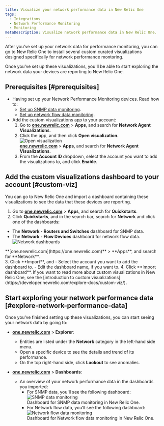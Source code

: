 ```yaml
---
title: Visualize your network performance data in New Relic One
tags:
  - Integrations
  - Network Performance Monitoring
  - Monitoring
metaDescription: Visualize network performance data in New Relic One.
---
```


After you've set up your network data for performance monitoring, you can go to New Relic One to install several custom curated visualizations designed specifically for network performance montoring.

Once you've set up these visualizations, you'll be able to start exploring the network data your devices are reporting to New Relic One.

## Prerequisites [#prerequisites]

- Having set up your Network Performance Monitoring devices. Read how to:
  - [Set up SNMP data monitoring](/docs/network-performance-monitoring/setup-performance-monitoring/snmp-performance-monitoring).
  - [Set up network flow data monitoring](/docs/network-performance-monitoring/setup-performance-monitoring/network-flow-monitoring).
- Add the custom visualizations app to your account:
    1. Go to **[one.newrelic.com](https://one.newrelic.com)** > **Apps**, and search for **Network Agent Visualizations**.
    2. Click the app, and then click **Open visualization**.
      ![Open visualization](./img/open_viz.png "Open visualization")
      <figcaption>
      **[one.newrelic.com](https://one.newrelic.com)** > **Apps**, and search for **Network Agent Visualizations**.
      </figcaption>
    3. From the **Account ID** dropdown, select the account you want to add the visualizations to, and click **Enable**.

## Add the custom visualizations dashboard to your account [#custom-viz]

You can go to New Relic One and import a dashboard containing these visualizations to see the data that these devices are reporting.

1. Go to **[one.newrelic.com](https://one.newrelic.com)** > **Apps**, and search for **Quickstarts**.
2. Click **Quickstarts**, and in the search bar, search for **Network** and click one of the dashboards:
  - The **Network - Routers and Switches** dashboard for SNMP data.
  - The **Network - Flow Devices** dashboard for network flow data.
  ![Network dashboards](./img/quickstarts_network.png "Quickstarts Network search")
  <figcaption>
  **[one.newrelic.com](https://one.newrelic.com)** > **Apps**, and search for **Network**.
  </figcaption>
3. Click **Import**, and
  - Select the account you want to add the dashboard to.
  - Edit the dashboard name, if you want to.
4. Click **Import dashboard**.

<Callout variant="tip">
If you want to read more about custom visualizations in New Relic One, see the [introduction to custom visualizations](https://developer.newrelic.com/explore-docs/custom-viz/).
</Callout>

## Start exploring your network performance data [#explore-network-performance-data]

Once you've finished setting up these visualizations, you can start seeing your network data by going to:

- **[one.newrelic.com](https://one.newrelic.com)** > **Explorer**:
    - Entities are listed under the **Network** category in the left-hand side menu.
    - Open a specific device to see the details and trend of its performance.
    - On the top right-hand side, click **Lookout** to see anomalies.

- **[one.newrelic.com](https://one.newrelic.com)** > **Dashboards**:
    - An overview of your network performance data in the dashboards you imported:
      - For SNMP data, you'll see the following dashboard:
        ![SNMP data monitoring](./img/snmp_dashboard.png "SNMP data monitoring")
        <figcaption>
          Dashboard for SNMP data monitoring in New Relic One.
        </figcaption>
      - For Network flow data, you'll see the following dashboard:
        ![Network flow data monitoring](./img/flow_data_dashboard.png "Network flow data monitoring")
        <figcaption>
          Dashboard for Network flow data monitoring in New Relic One.
        </figcaption>